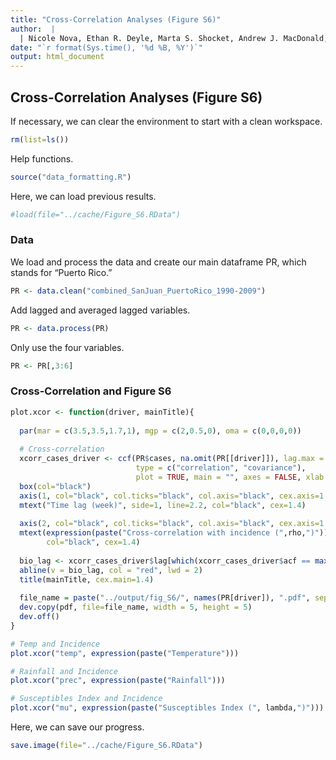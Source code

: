```yaml
---
title: "Cross-Correlation Analyses (Figure S6)"   
author:  | 
  | Nicole Nova, Ethan R. Deyle, Marta S. Shocket, Andrew J. MacDonald, Marissa L. Childs, Martin Rypdal, George Sugihara, and Erin A. Mordecai
date: "`r format(Sys.time(), '%d %B, %Y')`"
output: html_document
---
```


## Cross-Correlation Analyses (Figure S6)

If necessary, we can clear the environment to start with a clean workspace.
```r
rm(list=ls())
```

Help functions.
```r
source("data_formatting.R")
```

Here, we can load previous results.
```r
#load(file="../cache/Figure_S6.RData") 
```


### Data

We load and process the data and create our main dataframe PR, which stands for "Puerto Rico."
```r
PR <- data.clean("combined_SanJuan_PuertoRico_1990-2009")
```

Add lagged and averaged lagged variables.
```r
PR <- data.process(PR)
```

Only use the four variables.
```r
PR <- PR[,3:6]
```


### Cross-Correlation and Figure S6

```r
plot.xcor <- function(driver, mainTitle){
  
  par(mar = c(3.5,3.5,1.7,1), mgp = c(2,0.5,0), oma = c(0,0,0,0))
  
  # Cross-correlation
  xcorr_cases_driver <- ccf(PR$cases, na.omit(PR[[driver]]), lag.max = NULL, 
                            type = c("correlation", "covariance"),
                            plot = TRUE, main = "", axes = FALSE, xlab = "", ylab = "")
  box(col="black")
  axis(1, col="black", col.ticks="black", col.axis="black", cex.axis=1.2, tck = 0.02)
  mtext("Time lag (week)", side=1, line=2.2, col="black", cex=1.4)
  
  axis(2, col="black", col.ticks="black", col.axis="black", cex.axis=1.2, tck = 0.02)
  mtext(expression(paste("Cross-correlation with incidence (",rho,")")), side=2, line=2, 
        col="black", cex=1.4)
  
  bio_lag <- xcorr_cases_driver$lag[which(xcorr_cases_driver$acf == max(xcorr_cases_driver$acf))]
  abline(v = bio_lag, col = "red", lwd = 2)
  title(mainTitle, cex.main=1.4)
  
  file_name = paste("../output/fig_S6/", names(PR[driver]), ".pdf", sep="")
  dev.copy(pdf, file=file_name, width = 5, height = 5)
  dev.off()
}

# Temp and Incidence
plot.xcor("temp", expression(paste("Temperature")))

# Rainfall and Incidence
plot.xcor("prec", expression(paste("Rainfall")))

# Susceptibles Index and Incidence
plot.xcor("mu", expression(paste("Susceptibles Index (", lambda,")")))
```

Here, we can save our progress.
```r
save.image(file="../cache/Figure_S6.RData") 
```